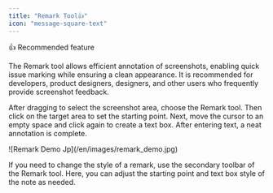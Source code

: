 ```yaml
---
title: "Remark Tool👍"
icon: "message-square-text"
---
```


<Tip>
  👍 Recommended feature
</Tip>

The Remark tool allows efficient annotation of screenshots, enabling quick issue marking while ensuring a clean appearance. It is recommended for developers, product designers, designers, and other users who frequently provide screenshot feedback.
  
After dragging to select the screenshot area, choose the Remark tool. Then click on the target area to set the starting point. Next, move the cursor to an empty space and click again to create a text box. After entering text, a neat annotation is complete.

<Frame>
  ![Remark Demo Jp](/en/images/remark_demo.jpg)
</Frame>

If you need to change the style of a remark, use the secondary toolbar of the Remark tool. Here, you can adjust the starting point and text box style of the note as needed.